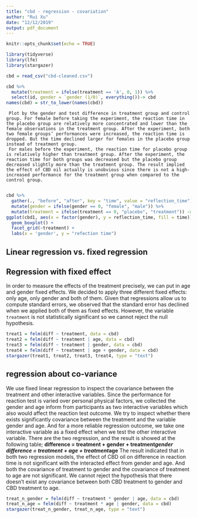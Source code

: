```yaml
---
title: "cbd - regression - covariation"
author: "Rui Xu"
date: "12/12/2019"
output: pdf_document
---
```


```r
knitr::opts_chunk$set(echo = TRUE)
```

```r
library(tidyverse)
library(lfe)
library(stargazer)

cbd = read_csv("cbd-cleaned.csv")
```

```r
cbd %>%
  mutate(treatment = ifelse(treatment == 'A', 0, 1)) %>%
  select(id, gender = `gender (1/0)`, everything())-> cbd
names(cbd) = str_to_lower(names(cbd))
```

     Plot by the gender and test difference in treatment group and control group. For female before taking the experiment, the reaction time in the placebo group are relatively more concentrated and lower than the female observations in the treatment group. After the experiment, both two female groups’ performances were increased, the reaction time is dropped. But the time declined larger for females in the placebo group instead of treatment group. 
     For males before the experiment, the reaction time for placebo group is relatively higher than treatment group. After the experiment, the reaction time for both groups was decreased but the placebo group decreased slightly more than the treatment group. The result implied the effect of CBD oil actually is unobvious since there is not a high-increased performance for the treatment group when compared to the control group. 
     
```r
cbd %>% 
  gather(., "before", "after", key = "time", value = "reflection_time") %>%
  mutate(gender = ifelse(gender == 0, "female", "male")) %>%
  mutate(treatment = ifelse(treatment == 0, "placebo", "treatment")) -> cbd1
ggplot(cbd1, aes(x = factor(gender), y = reflection_time, fill = time)) +
  geom_boxplot() + 
  facet_grid(~treatment) +
  labs(x = 'gender', y = "refection time")
```

## Linear regression vs. fixed regression 

## Regression with fixed effect

In order to measure the effects of the treatment precisely, we can put in age and gender fixed effects. We decided to apply three different fixed effects: only age, only gender and both of them. Given that regressions allow us to compute standard errors, we observed that the standard error has declined when we applied both of them as fixed effects. However, the variable `treatment` is not statistically significant so we cannot reject the null hypothesis.


```r
treat1 = felm(diff ~ treatment, data = cbd)
treat2 = felm(diff ~ treatment | age, data = cbd)
treat3 = felm(diff ~ treatment | gender, data = cbd)
treat4 = felm(diff ~ treatment | age + gender, data = cbd)
stargazer(treat1, treat2, treat3, treat4, type = "text")
```

    
## regression about co-variance

We use fixed linear regression to inspect the covariance between the treatment and other interactive variables. Since the performance for reaction test is varied over personal physical factors, we collected the gender and age inform from participants as two interactive variables which also would affect the reaction test outcome.  We try to inspect whether there exists significantly covariance between the treatment and the variable gender and age. And for a more reliable regression outcome, we take one interactive variable as a fixed effect when we test the other interactive variable. 
There are the two regression, and the result is showed at the following table;
            **difference = treatment + gender + treatment*gender**
            **difference = treatment + age + treatment*age**
The result indicated that in both two regression models, the effect of CBD oil on difference in reaction time is not significant with the interacted effect from gender and age. And both the covariance of treatment to gender and the covariance of treatment to age are not significant. We cannot reject the hypothesis that there doesn’t exist any covariance between both CBD treatment to gender and CBD treatment to age.  

```r
treat_n_gender = felm(diff ~ treatment * gender | age, data = cbd)
treat_n_age = felm(diff ~ treatment * age | gender, data = cbd)
stargazer(treat_n_gender, treat_n_age, type = "text")
```


  
  
  
  
